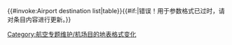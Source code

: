 {{#invoke:Airport destination list|table}}{{#if:{{{airl1|}}}|[[Category:航空专题维护/机场目的地表格式变化]]<span class="error">错误！用于{{tl|airport-dest-list}}参数格式已过时，请对条目内容进行更新。</span>}}<noinclude>
{{Documentation}}
</noinclude>